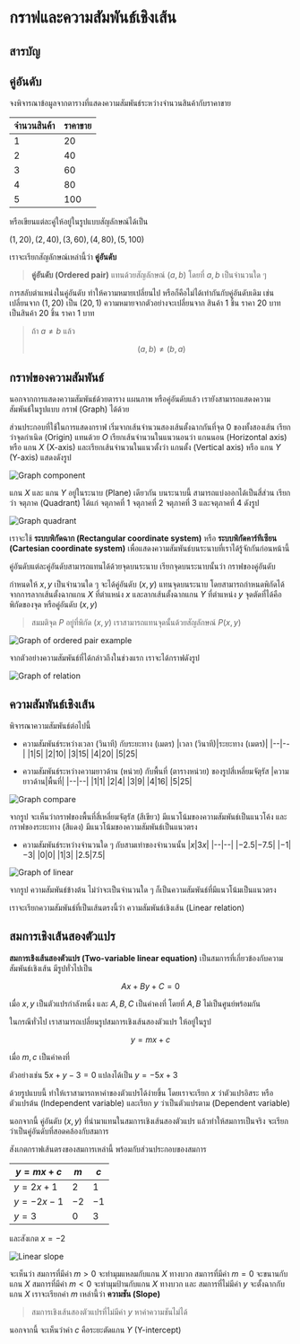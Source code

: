 # กราฟและความสัมพันธ์เชิงเส้น

## สารบัญ

## คู่อันดับ

จงพิจารณาข้อมูลจากตารางที่แสดงความสัมพันธ์ระหว่างจำนวนสินค้ากับราคาขาย

| จำนวนสินค้า | ราคาขาย |
| ----------- | ------- |
| 1           | 20      |
| 2           | 40      |
| 3           | 60      |
| 4           | 80      |
| 5           | 100     |

หรือเขียนแต่ละคู่ให้อยู่ในรูปแบบสัญลักษณ์ได้เป็น

$(1,20), (2,40), (3,60), (4,80), (5,100)$

เราจะเรียกสัญลักษณ์เหล่านี้ว่า **คู่อันดับ**

> **คู่อันดับ (Ordered pair)** แทนด้วยสัญลักษณ์ $(a,b)$ โดยที่ $a,b$ เป็นจำนวนใด ๆ

การสลับตำแหน่งในคู่อันดับ ทำให้ความหมายเปลี่ยนไป หรือก็คือไม่ได้เท่ากันกับคู่อันดับเดิม เช่น เปลี่ยนจาก $(1,20)$ เป็น $(20,1)$ ความหมายจากตัวอย่างจะเปลี่ยนจาก สินค้า $1$ ชิ้น ราคา $20$ บาท เป็นสินค้า $20$ ชิ้น ราคา $1$ บาท

> ถ้า $a\ne b$ แล้ว
>
> $$
> (a,b) \ne (b,a)
> $$

## กราฟของความสัมพันธ์

นอกจากการแสดงความสัมพันธ์ด้วยตาราง แผนภาพ หรือคู่อันดับแล้ว เรายังสามารถแสดงความสัมพันธ์ในรูปแบบ กราฟ (Graph) ได้ด้วย

ส่วนประกอบที่ใช้ในการแสดงกราฟ เริ่มจากเส้นจำนวนสองเส้นตั้งฉากกันที่จุด $0$ ของทั้งสองเส้น เรียกว่าจุดกำเนิด (Origin) แทนด้วย $O$ เรียกเส้นจำนวนในแนวนอนว่า แกนนอน (Horizontal axis) หรือ แกน $X$ (X-axis) และเรียกเส้นจำนวนในแนวตั้งว่า แกนตั้ง (Vertical axis) หรือ แกน $Y$ (Y-axis) แสดงดังรูป

![Graph component](/images/contents/math/graph-and-linear-relation/cartesian-graph.webp)

แกน $X$ และ แกน $Y$ อยู่ในระนาบ (Plane) เดียวกัน บนระนาบนี้ สามารถแบ่งออกได้เป็นสี่ส่วน เรียกว่า จตุภาค (Quadrant) ได้แก่ จตุภาคที่ $1$ จตุภาคที่ $2$ จตุภาคที่ $3$ และจตุภาคที่ $4$ ดังรูป

![Graph quadrant](/images/contents/math/graph-and-linear-relation/cartesian-graph-quadrant.webp)

เราจะใช้ **ระบบพิกัดฉาก (Rectangular coordinate system)** หรือ **ระบบพิกัดคาร์ทีเซียน (Cartesian coordinate system)** เพื่อแสดงความสัมพันธ์บนระนาบที่เราได้รู้จักกันก่อนหน้านี้

คู่อันดับแต่ละคู่อันดับสามารถแทนได้ด้วยจุดบนระนาบ เรียกจุดบนระนาบนั้นว่า กราฟของคู่อันดับ

กำหนดให้ $x,y$ เป็นจำนวนใด ๆ จะได้คู่อันดับ $(x,y)$ แทนจุดบนระนาบ โดยสามารถกำหนดพิกัดได้จากการลากเส้นตั้งฉากแกน $X$ ที่ตำแหน่ง $x$ และลากเส้นตั้งฉากแกน $Y$ ที่ตำแหน่ง $y$ จุดตัดที่ได้คือพิกัดของจุด หรือคู่อันดับ $(x,y)$

> สมมติจุด $P$ อยู่ที่พิกัด $(x,y)$ เราสามารถแทนจุดนั้นด้วยสัญลักษณ์ $P(x,y)$

![Graph of ordered pair example](/images/contents/math/graph-and-linear-relation/plot-point.webp)

จากตัวอย่างความสัมพันธ์ที่ได้กล่าวถึงในช่วงแรก เราจะได้กราฟดังรูป

![Graph of relation](/images/contents/math/graph-and-linear-relation/cartesian-graph-example.webp)

## ความสัมพันธ์เชิงเส้น

พิจารณาความสัมพันธ์ต่อไปนี้

- ความสัมพันธ์ระหว่างเวลา (วินาที) กับระยะทาง (เมตร)
  |เวลา (วินาที)|ระยะทาง (เมตร)|
  |--|--|
  |1|5|
  |2|10|
  |3|15|
  |4|20|
  |5|25|

- ความสัมพันธ์ระหว่างความยาวด้าน (หน่วย) กับพื้นที่ (ตารางหน่วย) ของรูปสี่เหลี่ยมจัตุรัส
  |ความยาวด้าน|พื้นที่|
  |--|--|
  |1|1|
  |2|4|
  |3|9|
  |4|16|
  |5|25|

![Graph compare](/images/contents/math/graph-and-linear-relation/cartesian-graph-example-2.webp)

จากรูป จะเห็นว่ากราฟของพื้นที่สี่เหลี่ยมจัตุรัส (สีเขียว) มีแนวโน้มของความสัมพันธ์เป็นแนวโค้ง และกราฟของระยะทาง (สีแดง) มีแนวโน้มของความสัมพันธ์เป็นแนวตรง

- ความสัมพันธ์ระหว่างจำนวนใด ๆ กับสามเท่าของจำนวนนั้น
  |$x$|$3x$|
  |--|--|
  |$-2.5$|$-7.5$|
  |$-1$|$-3$|
  |$0$|$0$|
  |$1$|$3$|
  |$2.5$|$7.5$|

![Graph of linear](/images/contents/math/graph-and-linear-relation/cartesian-graph-example-3.webp)

จากรูป ความสัมพันธ์ข้างต้น ไม่ว่าจะเป็นจำนวนใด ๆ ก็เป็นความสัมพันธ์ที่มีแนวโน้มเป็นแนวตรง

เราจะเรียกความสัมพันธ์ที่เป็นเส้นตรงนี้ว่า ความสัมพันธ์เชิงเส้น (Linear relation)

## สมการเชิงเส้นสองตัวแปร

**สมการเชิงเส้นสองตัวแปร (Two-variable linear equation)** เป็นสมการที่เกี่ยวข้องกับความสัมพันธ์เชิงเส้น มีรูปทั่วไปเป็น

$$
Ax+By+C=0
$$

เมื่อ $x,y$ เป็นตัวแปรกำลังหนึ่ง และ $A,B,C$ เป็นค่าคงที่ โดยที่ $A,B$ ไม่เป็นศูนย์พร้อมกัน

ในกรณีทั่วไป เราสามารถเปลี่ยนรูปสมการเชิงเส้นสองตัวแปร ให้อยู่ในรูป

$$
y=mx+c
$$

เมื่อ $m,c$ เป็นค่าคงที่

ตัวอย่างเช่น $5x+y-3=0$ แปลงได้เป็น $y=-5x+3$

ด้วยรูปแบบนี้ ทำให้เราสามารถหาค่าของตัวแปรได้ง่ายขึ้น โดยเราจะเรียก $x$ ว่าตัวแปรอิสระ หรือตัวแปรต้น (Independent variable) และเรียก $y$ ว่าเป็นตัวแปรตาม (Dependent variable)

นอกจากนี้ คู่อันดับ $(x,y)$ ที่นำมาแทนในสมการเชิงเส้นสองตัวแปร แล้วทำให้สมการเป็นจริง จะเรียกว่าเป็นคู่อันดับที่สอดคล้องกับสมการ

สังเกตกราฟเส้นตรงของสมการเหล่านี้ พร้อมกับส่วนประกอบของสมการ

| $y=mx+c$  | $m$  | $c$  |
| --------- | ---- | ---- |
| $y=2x+1$  | $2$  | $1$  |
| $y=-2x-1$ | $-2$ | $-1$ |
| $y=3$     | $0$  | $3$  |

และสังเกต $x=-2$

![Linear slope](/images/contents/math/graph-and-linear-relation/cartesian-graph-example-4.webp)

จะเห็นว่า
สมการที่มีค่า $m>0$ จะทำมุมแหลมกับแกน $X$ ทางบวก
สมการที่มีค่า $m=0$ จะขนานกับแกน $X$
สมการที่มีค่า $m<0$ จะทำมุมป้านกับแกน $X$ ทางบวก
และ สมการที่ไม่มีค่า $y$ จะตั้งฉากกับแกน $X$
เราจะเรียกค่า $m$ เหล่านี้ว่า **ความชัน (Slope)**

> สมการเชิงเส้นสองตัวแปรที่ไม่มีค่า $y$ หาค่าความชันไม่ได้

นอกจากนี้ จะเห็นว่าค่า $c$ คือระยะตัดแกน $Y$ (Y-intercept)
